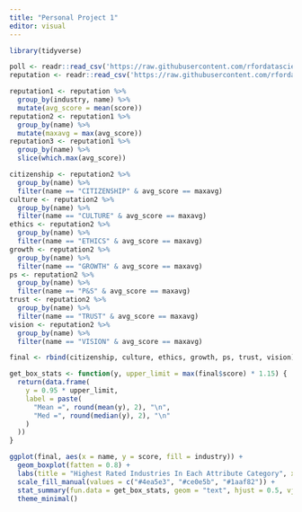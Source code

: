 ```yaml
---
title: "Personal Project 1"
editor: visual
---
```


```r
library(tidyverse)
```

```r
poll <- readr::read_csv('https://raw.githubusercontent.com/rfordatascience/tidytuesday/master/data/2022/2022-05-31/poll.csv') 
reputation <- readr::read_csv('https://raw.githubusercontent.com/rfordatascience/tidytuesday/master/data/2022/2022-05-31/reputation.csv')
```

```r
reputation1 <- reputation %>%
  group_by(industry, name) %>%
  mutate(avg_score = mean(score))
reputation2 <- reputation1 %>%
  group_by(name) %>%
  mutate(maxavg = max(avg_score))
reputation3 <- reputation1 %>%
  group_by(name) %>%
  slice(which.max(avg_score))

citizenship <- reputation2 %>%
  group_by(name) %>%
  filter(name == "CITIZENSHIP" & avg_score == maxavg)
culture <- reputation2 %>%
  group_by(name) %>%
  filter(name == "CULTURE" & avg_score == maxavg)
ethics <- reputation2 %>%
  group_by(name) %>%
  filter(name == "ETHICS" & avg_score == maxavg)
growth <- reputation2 %>%
  group_by(name) %>%
  filter(name == "GROWTH" & avg_score == maxavg)
ps <- reputation2 %>%
  group_by(name) %>%
  filter(name == "P&S" & avg_score == maxavg)
trust <- reputation2 %>%
  group_by(name) %>%
  filter(name == "TRUST" & avg_score == maxavg)
vision <- reputation2 %>%
  group_by(name) %>%
  filter(name == "VISION" & avg_score == maxavg)

final <- rbind(citizenship, culture, ethics, growth, ps, trust, vision)

get_box_stats <- function(y, upper_limit = max(final$score) * 1.15) {
  return(data.frame(
    y = 0.95 * upper_limit,
    label = paste(
      "Mean =", round(mean(y), 2), "\n",
      "Med =", round(median(y), 2), "\n"
    )
  ))
}

```

```r

ggplot(final, aes(x = name, y = score, fill = industry)) +
  geom_boxplot(fatten = 0.8) +
  labs(title = "Highest Rated Industries In Each Attribute Category", x = "Company Attribute", y = "Score", fill = "Industry") +
  scale_fill_manual(values = c("#4ea5e3", "#ce0e5b", "#1aaf82")) +
  stat_summary(fun.data = get_box_stats, geom = "text", hjust = 0.5, vjust = 0.9, size = 2.6) +
  theme_minimal() 
```
